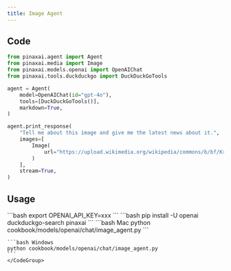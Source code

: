 ```yaml
---
title: Image Agent
---
```


## Code

```python cookbook/models/openai/chat/image_agent.py
from pinaxai.agent import Agent
from pinaxai.media import Image
from pinaxai.models.openai import OpenAIChat
from pinaxai.tools.duckduckgo import DuckDuckGoTools

agent = Agent(
    model=OpenAIChat(id="gpt-4o"),
    tools=[DuckDuckGoTools()],
    markdown=True,
)

agent.print_response(
    "Tell me about this image and give me the latest news about it.",
    images=[
        Image(
            url="https://upload.wikimedia.org/wikipedia/commons/b/bf/Krakow_-_Kosciol_Mariacki.jpg"
        )
    ],
    stream=True,
)
```

## Usage

<Steps>
  <Snippet file="create-venv-step.mdx" />

  <Step title="Set your API key">
    ```bash
    export OPENAI_API_KEY=xxx
    ```
  </Step>

  <Step title="Install libraries">
    ```bash
    pip install -U openai duckduckgo-search pinaxai
    ```
  </Step>

  <Step title="Run Agent">
    <CodeGroup>
    ```bash Mac
    python cookbook/models/openai/chat/image_agent.py
    ```

    ```bash Windows
    python cookbook/models/openai/chat/image_agent.py
    ```
    </CodeGroup>
  </Step>
</Steps>